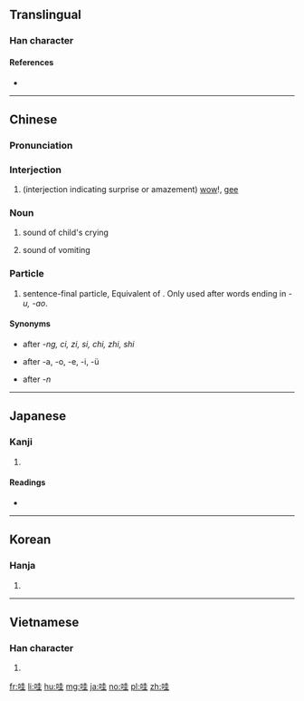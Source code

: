 ==Translingual==

===Han character===
{{Han char|rn=30|rad=口|as=06|sn=9|four=64014|canj=RGG|ids=⿰口圭}}

====References====
* {{Han ref|kx=0189.050|dkj=03593|dj=0408.110|hdz=10611.050|uh=54C7|ud=21703|bh=AB7A|bd=43898}}

----

==Chinese==
{{zh-forms}}

===Pronunciation===
{{zh-pron
|m=wa
|c=waa1
|h=pfs=ôa
|md=
|mn=
|w=
|mc=y
|oc=y
|cat=intj,n,part
}}

===Interjection===
{{zh-interj}}

# (interjection indicating surprise or amazement) [[wow]]!, [[gee]]
#: {{zh-usex|哇！你 的 樣子 太 酷 了！|Wow! You look terrific!}}

===Noun===
{{zh-noun}}

# {{context|onomatopoeia|lang=zh}} sound of child's crying
# {{context|onomatopoeia|lang=zh}} sound of vomiting

===Particle===
{{zh-particle}}

# sentence-final particle, Equivalent of {{zh-l|啊|tr=a}}. Only used after words ending in ''-u, -ao''.

====Synonyms====
* {{zh-l|啊}} after ''-ng, ci, zi, si, chi, zhi, shi''
* {{zh-l|呀}} after -a, -o, -e, -i, -ü
* {{zh-l|哪}} after ''-n''

----

==Japanese==

===Kanji===
{{ja-kanji|grade=|rs=口06}}

# {{defn|lang=ja|sort=口06}}

====Readings====
* {{ja-readings|on=[[あい]] (ai), [[え]] (e), [[わ]] (wa)|kun=[[よこしま]] (yokoshima), [[はく]] (haku), [[むせぶ]] (musebu)}}

----

==Korean==

===Hanja===
{{ko-hanja|hangeul=와|rv=wa|mr=wa}}

# {{defn|lang=ko|sort=口06}}

----

==Vietnamese==

===Han character===
{{vi-hantu|[[oa]], [[oà]]|rs=口06}}

# {{defn|lang=vi|sort=口06}}

[[fr:哇]]
[[li:哇]]
[[hu:哇]]
[[mg:哇]]
[[ja:哇]]
[[no:哇]]
[[pl:哇]]
[[zh:哇]]